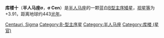 {{Starbox begin |
| name=库楼十
}}
{{Starbox observe
| epoch=[[J2000.0|J2000.0]]
| constell=[[半人马座|半人马座]]
| 星官=[[:Category:库楼_(星官)|库楼]] （[[角宿|角宿]]）
| ra=12<sup>h</sup>28<sup>m</sup>02.4<sup>s</sup>
| dec=−50°13′50″
| appmag_v=+3.91
}}
{{Starbox character
| class=B2V
| b-v=−0.19
| u-b=−0.78
| variable=none
}}
{{Starbox astrometry
| radial_v=+8
| prop_mo_ra=−32.49
| prop_mo_dec=−12.41
| absmag_v=−1.75
| parallax=7.36
| p_error=0.67
| dist_ly=443
| dist_pc=136
}}
{{Starbox catalog
| names=[[Harvard_Revised_catalogue|HR]] 4743, [[Henry_Draper_Catalogue|HD]] 108483, [[Cordoba_Durchmusterung|CD]]−49°7115, [[Fifth_Fundamental_Catalogue|FK5]] 464, [[Hipparcos_catalogue|HIP]] 60823, [[Smithsonian_Astrophysical_Observatory_catalogue|SAO]] 223454, GC 16990}}
{{Starbox reference
| Simbad=HD+108483
}}
{{Starbox end}}

'''库楼十'''（'''半人马座σ'''，'''σ Cen'''）是[[半人马座|半人马座]]的一颗蓝白[[恒星分类|B型]][[主序星|主序矮星]]，[[视星等|视星等]]为+3.91，距离地球约443[[光年|光年]]。

{{Stars of Centaurus}}
{{星官|库楼|10|1}}
[[Category:拜耳天体|Centauri, Sigma]]
[[Category:B-型主序星|Category:B-型主序星]]
[[Category:半人马座|Category:半人马座]]
[[Category:库楼_(星官)|Category:库楼 (星官)]]

{{Main-star-stub}}